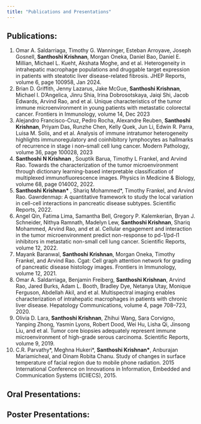 ```yaml
---
title: "Publications and Presentations"
---
```


## Publications:

1.  Omar A. Saldarriaga, Timothy G. Wanninger, Esteban Arroyave, Joseph Gosnell, **Santhoshi Krishnan**, Morgan Oneka, Daniel Bao, Daniel E. Millian, Michael L. Kueht, Akshata Moghe, and et al. Heterogeneity in intrahepatic macrophage populations and druggable target expression in patients with steatotic liver disease-related fibrosis. JHEP Reports, volume 6, page 100958, Jan 2024.
2.  Brian D. Griffith, Jenny Lazarus, Jake McGue, **Santhoshi Krishnan**, Michael I. D'Angelica, Jinru Shia, Irina Dobrosotskaya, Jaiqi Shi, Jacob Edwards, Arvind Rao, and et al. Unique characteristics of the tumor immune microenvironment in young patients with metastatic colorectal cancer. Frontiers in Immunology, volume 14, Dec 2023
3.  Alejandro Francisco-Cruz, Pedro Rocha, Alexandre Reuben, **Santhoshi Krishnan**, Priyam Das, Runzhe Chen, Kelly Quek, Jun Li, Edwin R. Parra, Luisa M. Solis, and et al. Analysis of immune intratumor heterogeneity highlights immunoregulatory and coinhibitory lymphocytes as hallmarks\
    of recurrence in stage i non--small cell lung cancer. Modern Pathology, volume 36, page 100028, 2023
4.  **Santhoshi N Krishnan** , Souptik Barua, Timothy L Frankel, and Arvind Rao. Towards the characterization of the tumor microenvironment through dictionary learning-based interpretable classification of multiplexed immunofluorescence images. Physics in Medicine & Biology,\
    volume 68, page 014002, 2022.
5.  **Santhoshi Krishnan\*** , Shariq Mohammed\*, Timothy Frankel, and Arvind Rao. Gawrdenmap: A quantitative framework to study the local variation in cell-cell interactions in pancreatic disease subtypes. Scientific Reports, 2022.
6.  Angel Qin, Fatima Lima, Samantha Bell, Gregory P. Kalemkerian, Bryan J. Schneider, Nithya Ramnath, Madelyn Lew, **Santhoshi Krishnan**, Shariq Mohammed, Arvind Rao, and et al. Cellular engagement and interaction in the tumor microenvironment predict non-response to pd-1/pd-l1 inhibitors in metastatic non-small cell lung cancer. Scientific Reports, volume 12, 2022.
7.  Mayank Baranwal, **Santhoshi Krishnan**, Morgan Oneka, Timothy Frankel, and Arvind Rao. Cgat: Cell graph attention network for grading of pancreatic disease histology images. Frontiers in Immunology, volume 12, 2021.
8.  Omar A. Saldarriaga, Benjamin Freiberg, **Santhoshi Krishnan**, Arvind Rao, Jared Burks, Adam L. Booth, Bradley Dye, Netanya Utay, Monique Ferguson, Abdellah Akil, and et al. Multispectral imaging enables characterization of intrahepatic macrophages in patients with chronic liver disease. Hepatology Communications, volume 4, page 708--723, 2020.
9.  Olivia D. Lara, **Santhoshi Krishnan**, Zhihui Wang, Sara Corvigno, Yanping Zhong, Yasmin Lyons, Robert Dood, Wei Hu, Lisha Qi, Jinsong Liu, and et al. Tumor core biopsies adequately represent immune microenvironment of high-grade serous carcinoma. Scientific Reports, volume 9, 2019.
10. C.R. Parvathy\*, Meghna Hukeri\*, **Santhoshi Krishnan\***, Anburajan Mariamicheal, and Oinam Robita Chanu. Study of changes in surface temperature of facial region due to mobile phone radiation. 2015 International Conference on Innovations in Information, Embedded and Communication Systems (ICIIECS), 2015.

## Oral Presentations:

## Poster Presentations:
